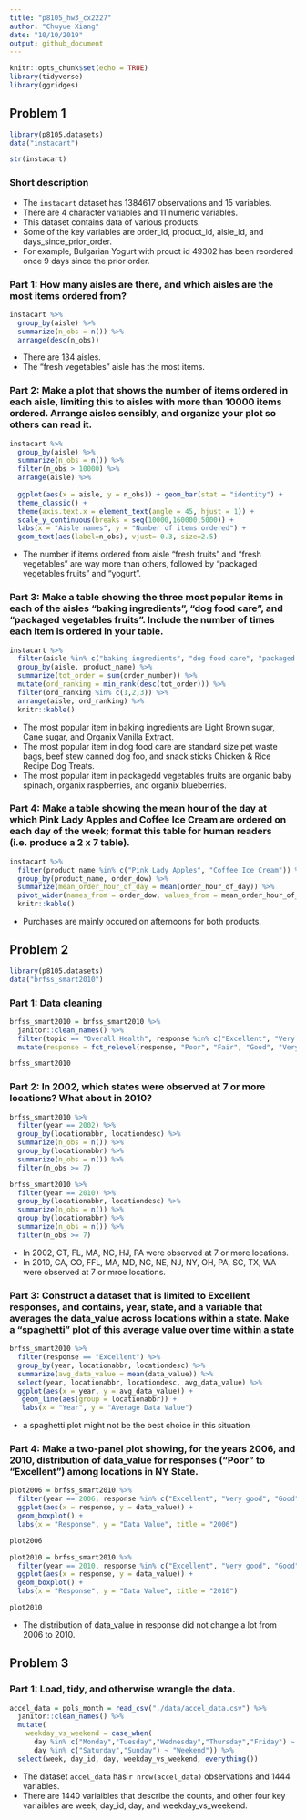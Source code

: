 ```yaml
---
title: "p8105_hw3_cx2227"
author: "Chuyue Xiang"
date: "10/10/2019"
output: github_document
---
```


```r
knitr::opts_chunk$set(echo = TRUE)
library(tidyverse)
library(ggridges)
```

## Problem 1

```r
library(p8105.datasets)
data("instacart")

str(instacart)
```

### Short description 
- The `instacart` dataset has 1384617 observations and 15 variables.
- There are 4 character variables and 11 numeric variables.
- This dataset contains data of various products.
- Some of the key variables are order_id, product_id, aisle_id, and days_since_prior_order.
- For example, Bulgarian Yogurt with prouct id 49302 has been reordered once 9 days since the prior order.


### Part 1: How many aisles are there, and which aisles are the most items ordered from?


```r
instacart %>% 
  group_by(aisle) %>% 
  summarize(n_obs = n()) %>%
  arrange(desc(n_obs)) 
```
- There are 134 aisles.
- The "fresh vegetables" aisle has the most items.

### Part 2: Make a plot that shows the number of items ordered in each aisle, limiting this to aisles with more than 10000 items ordered. Arrange aisles sensibly, and organize your plot so others can read it.

```r
instacart %>% 
  group_by(aisle) %>% 
  summarize(n_obs = n()) %>% 
  filter(n_obs > 10000) %>% 
  arrange(aisle) %>% 
  
  ggplot(aes(x = aisle, y = n_obs)) + geom_bar(stat = "identity") +
  theme_classic() +
  theme(axis.text.x = element_text(angle = 45, hjust = 1)) + 
  scale_y_continuous(breaks = seq(10000,160000,5000)) + 
  labs(x = "Aisle names", y = "Number of items ordered") +
  geom_text(aes(label=n_obs), vjust=-0.3, size=2.5)
```

- The number if items ordered from aisle "fresh fruits" and "fresh vegetables" are way more than others, followed by "packaged vegetables fruits" and "yogurt".


### Part 3: Make a table showing the three most popular items in each of the aisles “baking ingredients”, “dog food care”, and “packaged vegetables fruits”. Include the number of times each item is ordered in your table.

```r
instacart %>% 
  filter(aisle %in% c("baking ingredients", "dog food care", "packaged vegetables fruits")) %>% 
  group_by(aisle, product_name) %>% 
  summarize(tot_order = sum(order_number)) %>% 
  mutate(ord_ranking = min_rank(desc(tot_order))) %>% 
  filter(ord_ranking %in% c(1,2,3)) %>% 
  arrange(aisle, ord_ranking) %>% 
  knitr::kable()
```
 
 
 - The most popular item in baking ingredients are Light Brown sugar, Cane sugar, and Organix Vanilla Extract.
 - The most popular item in dog food care are standard size pet waste bags, beef stew canned dog foo, and snack sticks Chicken & Rice Recipe Dog Treats.
 - The most popular item in packagedd vegetables fruits are organic baby spinach, organix raspberries, and organix blueberries.


### Part 4: Make a table showing the mean hour of the day at which Pink Lady Apples and Coffee Ice Cream are ordered on each day of the week; format this table for human readers (i.e. produce a 2 x 7 table).

```r
instacart %>% 
  filter(product_name %in% c("Pink Lady Apples", "Coffee Ice Cream")) %>% 
  group_by(product_name, order_dow) %>% 
  summarize(mean_order_hour_of_day = mean(order_hour_of_day)) %>% 
  pivot_wider(names_from = order_dow, values_from = mean_order_hour_of_day) %>% 
  knitr::kable()
```


 - Purchases are mainly occured on afternoons for both products.


## Problem 2

```r
library(p8105.datasets)
data("brfss_smart2010")
```

### Part 1: Data cleaning

```r
brfss_smart2010 = brfss_smart2010 %>% 
  janitor::clean_names() %>% 
  filter(topic == "Overall Health", response %in% c("Excellent", "Very good", "Good", "Fair","Poor")) %>%   
  mutate(response = fct_relevel(response, "Poor", "Fair", "Good", "Very good","Excellent")) 

brfss_smart2010
```

### Part 2: In 2002, which states were observed at 7 or more locations? What about in 2010?

```r
brfss_smart2010 %>% 
  filter(year == 2002) %>% 
  group_by(locationabbr, locationdesc) %>% 
  summarize(n_obs = n()) %>% 
  group_by(locationabbr) %>% 
  summarize(n_obs = n()) %>% 
  filter(n_obs >= 7)
```


```r
brfss_smart2010 %>% 
  filter(year == 2010) %>% 
  group_by(locationabbr, locationdesc) %>% 
  summarize(n_obs = n()) %>% 
  group_by(locationabbr) %>% 
  summarize(n_obs = n()) %>% 
  filter(n_obs >= 7)
```

 - In 2002, CT, FL, MA, NC, HJ, PA were observed at 7 or more locations.
 - In 2010, CA, CO, FFL, MA, MD, NC, NE, NJ, NY, OH, PA, SC, TX, WA were observed at 7 or mroe locations.


### Part 3: Construct a dataset that is limited to Excellent responses, and contains, year, state, and a variable that averages the data_value across locations within a state. Make a “spaghetti” plot of this average value over time within a state 

```r
brfss_smart2010 %>% 
  filter(response == "Excellent") %>% 
  group_by(year, locationabbr, locationdesc) %>% 
  summarize(avg_data_value = mean(data_value)) %>% 
  select(year, locationabbr, locationdesc, avg_data_value) %>% 
  ggplot(aes(x = year, y = avg_data_value)) + 
   geom_line(aes(group = locationabbr)) + 
   labs(x = "Year", y = "Average Data Value") 
```

 - a spaghetti plot might not be the best choice in this situation
 
 
### Part 4: Make a two-panel plot showing, for the years 2006, and 2010, distribution of data_value for responses (“Poor” to “Excellent”) among locations in NY State.
 
```r
plot2006 = brfss_smart2010 %>% 
  filter(year == 2006, response %in% c("Excellent", "Very good", "Good", "Fair","Poor"), locationabbr == "NY") %>% 
  ggplot(aes(x = response, y = data_value)) + 
  geom_boxplot() +
  labs(x = "Response", y = "Data Value", title = "2006") 

plot2006
```

```r
plot2010 = brfss_smart2010 %>% 
  filter(year == 2010, response %in% c("Excellent", "Very good", "Good", "Fair","Poor"), locationabbr == "NY") %>% 
  ggplot(aes(x = response, y = data_value)) + 
  geom_boxplot() +
  labs(x = "Response", y = "Data Value", title = "2010")

plot2010
```

 - The distribution of data_value in response did not change a lot from 2006 to 2010.
 
 
 
## Problem 3

### Part 1: Load, tidy, and otherwise wrangle the data.

```r
accel_data = pols_month = read_csv("./data/accel_data.csv") %>% 
  janitor::clean_names() %>% 
  mutate(
    weekday_vs_weekend = case_when( 
      day %in% c("Monday","Tuesday","Wednesday","Thursday","Friday") ~ "Weekday",
      day %in% c("Saturday","Sunday") ~ "Weekend")) %>% 
  select(week, day_id, day, weekday_vs_weekend, everything()) 
```

 - The dataset `accel_data` has `r nrow(accel_data)` observations and 1444 variables. 
 - There are 1440 variaibles that describe the counts, and other four key variaibles are week, day_id, day, and weekday_vs_weekend.